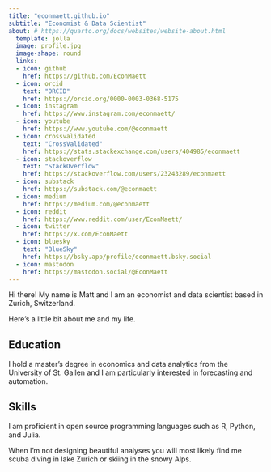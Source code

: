 ```yaml
---
title: "econmaett.github.io"
subtitle: "Economist & Data Scientist"
about: # https://quarto.org/docs/websites/website-about.html
  template: jolla
  image: profile.jpg
  image-shape: round
  links: 
  - icon: github
    href: https://github.com/EconMaett
  - icon: orcid
    text: "ORCID"
    href: https://orcid.org/0000-0003-0368-5175
  - icon: instagram
    href: https://www.instagram.com/econmaett/
  - icon: youtube
    href: https://www.youtube.com/@econmaett
  - icon: crossvalidated
    text: "CrossValidated"
    href: https://stats.stackexchange.com/users/404985/econmaett
  - icon: stackoverflow
    text: "StackOverflow"
    href: https://stackoverflow.com/users/23243289/econmaett
  - icon: substack
    href: https://substack.com/@econmaett
  - icon: medium
    href: https://medium.com/@econmaett
  - icon: reddit
    href: https://www.reddit.com/user/EconMaett/
  - icon: twitter
    href: https://x.com/EconMaett
  - icon: bluesky
    text: "BlueSky"
    href: https://bsky.app/profile/econmaett.bsky.social
  - icon: mastodon
    href: https://mastodon.social/@EconMaett
---
```


Hi there! My name is Matt and I am an economist and data scientist based in Zurich, Switzerland. 

Here's a little bit about me and my life.

## Education

I hold a master's degree in economics and data analytics from the University of St. Gallen and I am particularly interested in forecasting and automation.

## Skills

I am proficient in open source programming languages such as R, Python, and Julia.

When I'm not designing beautiful analyses you will most likely find me scuba diving in lake Zurich or skiing in the snowy Alps.
